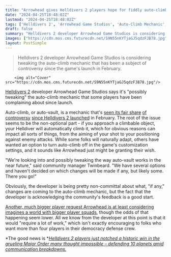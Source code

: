 ```yaml
---
title: "Arrowhead gives Helldivers 2 players hope for fiddly auto-climb feature and says it's 'possibly tweaking' how it works 'in the near future'"
date: "2024-04-25T18:48:02Z"
lastmod: "2024-04-25T18:48:02Z"
tags: ['Helldivers 2', 'Arrowhead Game Studios', 'Auto-Climb Mechanic', 'Third-Person Shooter']
draft: false
summary: "Helldivers 2 developer Arrowhead Game Studios is considering tweaking the auto-climb mechanic that has been a subject of controversy since the game's launch in February."
images: ["https://cdn.mos.cms.futurecdn.net/S9N55nKYTjaGJ5qdzFJB78.jpg"]
layout: PostSimple
---
```

> Helldivers 2 developer Arrowhead Game Studios is considering tweaking the auto-climb mechanic that has been a subject of controversy since the game's launch in February.


        <img alt="Cover" src="https://cdn.mos.cms.futurecdn.net/S9N55nKYTjaGJ5qdzFJB78.jpg"/>
        
[Helldivers 2](https://www.gamesradar.com/helldivers-2-guide/) developer Arrowhead Game Studios says it's "possibly tweaking" the auto-climb mechanic that some players have been complaining about since launch.

Auto-climb, or auto-vault, is a mechanic that's [seen its fair share](https://www.reddit.com/r/Helldivers/comments/1bhpl59/fuck_auto_climb/) [of controversy](https://www.reddit.com/r/Helldivers/comments/1bdmx5c/can_we_please_get_a_toggle_for_the_auto_climb/) [since Helldivers 2 launched](https://www.reddit.com/r/Helldivers/comments/1b2miv5/please_allow_us_to_turn_off_autoclimb_when/) in February. The root of the issue seems to be the non-optional part - if you approach a climbable object, your Helldiver will automatically climb it, which for obvious reasons can impact all sorts of things, from the aiming of your shot to your positioning against enemy attacks. While some folks will naturally adapt, others have wanted an option to turn auto-climb off in the game's customization settings, and it sounds like Arrowhead just might be granting their wish.

"We're looking into and possibly tweaking the way auto-vault works in the near future," said community manager Twinbeard. "We have several options and haven't decided on which changes will be made if any, but likely some. There you go!"

Obviously, the developer is being pretty non-committal about what, "if any," changes are coming to the auto-climb mechanic, but the fact that the developer is acknowledging the community's feedback is a good start.

[Another, much bigger player request Arrowhead is at least considering imagines a world with bigger player squads](https://www.gamesradar.com/games/third-person-shooter/helldivers-2-dev-says-they-dont-know-if-the-shooter-will-ever-go-bigger-than-4-player-squads-but-it-would-require-a-lot-of-work/), though the odds of that happening seem lower. All we know from the developer at this point is that it would "require a lot of work," which isn't exactly encouraging to folks who want more than four players in their democracy defense crew.

*The good news is *[<em>Helldivers 2 players just notched a historic win in the grueling Major Order many thought impossible – defending 10 planets amid communication breakdowns.</em>](https://www.gamesradar.com/games/third-person-shooter/against-all-odds-helldivers-2-community-notches-a-historic-win-in-grueling-major-order-many-thought-impossible-defending-10-planets-amid-communication-breakdowns/)
        